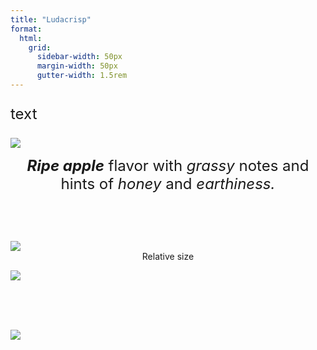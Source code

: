 ```yaml
---
title: "Ludacrisp"
format:
  html: 
    grid:
      sidebar-width: 50px
      margin-width: 50px
      gutter-width: 1.5rem
---
```


:::{style="font-size: x-large;"}
text
:::

::: grid
::: g-col-5

![](img/transparentapples/LUDACRISP-crop.png)

:::{style="font-size: x-large;"}
<center><i><b>Ripe apple</b></i> flavor with <i>grassy</i> notes and hints of <i>honey</i> and <i>earthiness.</i></center><br>
:::

![](img/LUDACRISP-crop.jpg)
<center>Relative size</center>

:::

::: g-col-5

![](img/websitefigs/Apple_Ludacrisp.svg)

<br><br><br>

![](img/flavfigs/flavor_plot_Ludacrisp.svg)

:::
:::